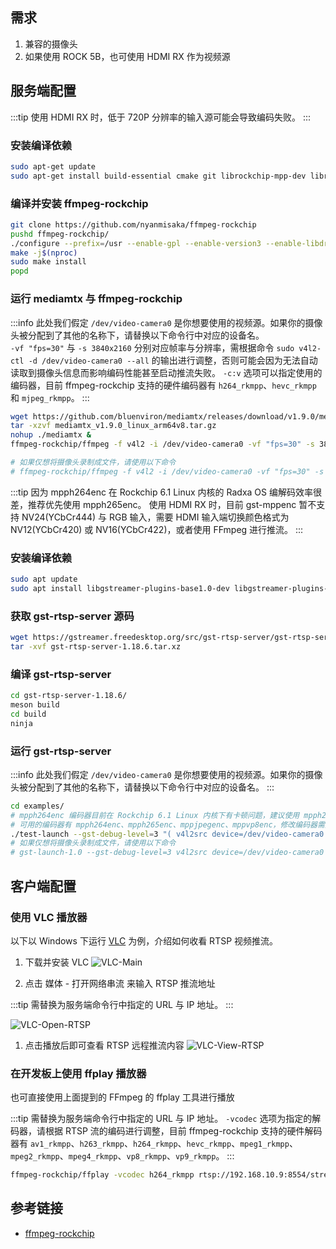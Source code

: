 ## 需求

1. 兼容的摄像头
2. 如果使用 ROCK 5B，也可使用 HDMI RX 作为视频源

## 服务端配置

<Tabs queryString="target">

<TabItem value="ffmpeg" label="基于 FFmpeg">

:::tip
使用 HDMI RX 时，低于 720P 分辨率的输入源可能会导致编码失败。
:::

### 安装编译依赖

```bash
sudo apt-get update
sudo apt-get install build-essential cmake git librockchip-mpp-dev librga-dev libdrm-dev libsdl2*-dev libx264-dev libx265-dev pkg-config
```

### 编译并安装 ffmpeg-rockchip

```bash
git clone https://github.com/nyanmisaka/ffmpeg-rockchip
pushd ffmpeg-rockchip/
./configure --prefix=/usr --enable-gpl --enable-version3 --enable-libdrm --enable-rkmpp --enable-rkrga --enable-libx264 --enable-libx265 --enable-ffplay
make -j$(nproc)
sudo make install
popd
```

### 运行 mediamtx 与 ffmpeg-rockchip

:::info
此处我们假定 `/dev/video-camera0` 是你想要使用的视频源。如果你的摄像头被分配到了其他的名称下，请替换以下命令行中对应的设备名。  
`-vf "fps=30"` 与 `-s 3840x2160` 分别对应帧率与分辨率，需根据命令 `sudo v4l2-ctl -d /dev/video-camera0 --all` 的输出进行调整，否则可能会因为无法自动读取到摄像头信息而影响编码性能甚至启动推流失败。
`-c:v` 选项可以指定使用的编码器，目前 ffmpeg-rockchip 支持的硬件编码器有 `h264_rkmpp`、`hevc_rkmpp` 和 `mjpeg_rkmpp`。
:::

```bash
wget https://github.com/bluenviron/mediamtx/releases/download/v1.9.0/mediamtx_v1.9.0_linux_arm64v8.tar.gz
tar -xzvf mediamtx_v1.9.0_linux_arm64v8.tar.gz
nohup ./mediamtx &
ffmpeg-rockchip/ffmpeg -f v4l2 -i /dev/video-camera0 -vf "fps=30" -s 3840x2160 -c:v h264_rkmpp -rc_mode AVBR -b:v 20M -minrate 10M -maxrate 40M -profile:v main -level 5.1 -f rtsp rtsp://0.0.0.0:8554/stream

# 如果仅想将摄像头录制成文件，请使用以下命令
# ffmpeg-rockchip/ffmpeg -f v4l2 -i /dev/video-camera0 -vf "fps=30" -s 3840x2160 -c:v h264_rkmpp -rc_mode AVBR -b:v 20M -minrate 10M -maxrate 40M -profile:v main -level 5.1 /tmp/tmp.mp4
```

</TabItem>

<TabItem value="gstreamer" label="基于 Gstreamer">

:::tip
因为 mpph264enc 在 Rockchip 6.1 Linux 内核的 Radxa OS 编解码效率很差，推荐优先使用 mpph265enc。
使用 HDMI RX 时，目前 gst-mppenc 暂不支持 NV24(YCbCr444) 与 RGB 输入，需要 HDMI 输入端切换颜色格式为 NV12(YCbCr420) 或 NV16(YCbCr422)，或者使用 FFmpeg 进行推流。
:::

### 安装编译依赖

```bash
sudo apt update
sudo apt install libgstreamer-plugins-base1.0-dev libgstreamer-plugins-bad1.0-dev build-essential meson libcgroup-dev gobject-introspection libgirepository1.0-dev
```

### 获取 gst-rtsp-server 源码

```bash
wget https://gstreamer.freedesktop.org/src/gst-rtsp-server/gst-rtsp-server-1.18.6.tar.xz
tar -xvf gst-rtsp-server-1.18.6.tar.xz
```

### 编译 gst-rtsp-server

```bash
cd gst-rtsp-server-1.18.6/
meson build
cd build
ninja
```

### 运行 gst-rtsp-server

:::info
此处我们假定 `/dev/video-camera0` 是你想要使用的视频源。如果你的摄像头被分配到了其他的名称下，请替换以下命令行中对应的设备名。
:::

```bash
cd examples/
# mpph264enc 编码器目前在 Rockchip 6.1 Linux 内核下有卡顿问题，建议使用 mpph265enc 编码器
# 可用的编码器有 mpph264enc、mpph265enc、mppjpegenc、mppvp8enc，修改编码器需要修改 pipeline 后的 rtp*pay 或 *parse
./test-launch --gst-debug-level=3 "( v4l2src device=/dev/video-camera0 ! queue ! mpph265enc bps=51200000 rc-mode=vbr ! rtph265pay name=pay0 pt=97 )"
# 如果仅想将摄像头录制成文件，请使用以下命令
# gst-launch-1.0 --gst-debug-level=3 v4l2src device=/dev/video-camera0 ! queue ! mpph265enc bps=51200000 rc-mode=vbr ! h265parse ! mp4mux ! filesink location=output.mp4
```

</TabItem>

</Tabs>

## 客户端配置

### 使用 VLC 播放器

以下以 Windows 下运行 [VLC](https://www.videolan.org/vlc/) 为例，介绍如何收看 RTSP 视频推流。

1. 下载并安装 VLC
   ![VLC-Main](/img/general-tutorial/rtsp/VLC-Main.webp)

2. 点击 媒体 - 打开网络串流 来输入 RTSP 推流地址

:::tip
需替换为服务端命令行中指定的 URL 与 IP 地址。
:::

![VLC-Open-RTSP](/img/general-tutorial/rtsp/VLC-Open-RTSP.webp)

1. 点击播放后即可查看 RTSP 远程推流内容
   ![VLC-View-RTSP](/img/general-tutorial/rtsp/VLC-View-RTSP.webp)

### 在开发板上使用 ffplay 播放器

也可直接使用上面提到的 FFmpeg 的 ffplay 工具进行播放

:::tip
需替换为服务端命令行中指定的 URL 与 IP 地址。
`-vcodec` 选项为指定的解码器，请根据 RTSP 流的编码进行调整，目前 ffmpeg-rockchip 支持的硬件解码器有 `av1_rkmpp`、`h263_rkmpp`、`h264_rkmpp`、`hevc_rkmpp`、`mpeg1_rkmpp`、`mpeg2_rkmpp`、`mpeg4_rkmpp`、`vp8_rkmpp`、`vp9_rkmpp`。
:::

```bash
ffmpeg-rockchip/ffplay -vcodec h264_rkmpp rtsp://192.168.10.9:8554/stream
```

## 参考链接

- [ffmpeg-rockchip](https://github.com/nyanmisaka/ffmpeg-rockchip/wiki)
